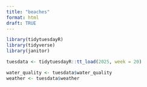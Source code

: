 ```yaml
---
title: "beaches"
format: html
draft: TRUE
---
```


```r
library(tidytuesdayR)
library(tidyverse)
library(janitor)

tuesdata <- tidytuesdayR::tt_load(2025, week = 20)

water_quality <- tuesdata$water_quality
weather <- tuesdata$weather
```

